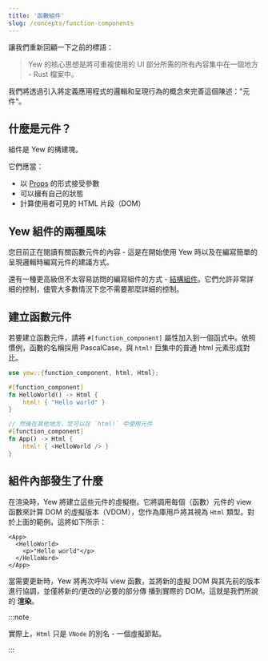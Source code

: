 ```yaml
---
title: '函數組件'
slug: /concepts/function-components
---
```


讓我們重新回顧一下之前的標語：

> Yew 的核心思想是將可重複使用的 UI 部分所需的所有內容集中在一個地方 - Rust 檔案中。

我們將透過引入將定義應用程式的邏輯和呈現行為的概念來完善這個陳述："元件"。

## 什麼是元件？

組件是 Yew 的構建塊。

它們應當：

-   以 [Props](./properties.mdx) 的形式接受參數
-   可以擁有自己的狀態
-   計算使用者可見的 HTML 片段（DOM）

## Yew 組件的兩種風味

您目前正在閱讀有關函數元件的內容 - 這是在開始使用 Yew 時以及在編寫簡單的呈現邏輯時編寫元件的建議方式。

還有一種更高級但不太容易訪問的編寫組件的方式 - [結構組件](advanced-topics/struct-components/introduction.mdx)。它們允許非常詳細的控制，儘管大多數情況下您不需要那麼詳細的控制。

## 建立函數元件

若要建立函數元件，請將 `#[function_component]` 屬性加入到一個函式中。依照慣例，函數的名稱採用 PascalCase，與 `html!` 巨集中的普通 html 元素形成對比。

```rust
use yew::{function_component, html, Html};

#[function_component]
fn HelloWorld() -> Html {
    html! { "Hello world" }
}

// 然後在其他地方，您可以在 `html!` 中使用元件
#[function_component]
fn App() -> Html {
    html! { <HelloWorld /> }
}
```

## 組件內部發生了什麼

在渲染時，Yew 將建立這些元件的虛擬樹。它將調用每個（函數）元件的 view 函數來計算 DOM 的虛擬版本（VDOM），您作為庫用戶將其視為 `Html` 類型。對於上面的範例，這將如下所示：

```xhtml
<App>
  <HelloWorld>
    <p>"Hello world"</p>
  </HelloWord>
</App>
```

當需要更新時，Yew 將再次呼叫 view 函數，並將新的虛擬 DOM 與其先前的版本進行協調，並僅將新的/更改的/必要的部分傳 播到實際的 DOM。這就是我們所說的 **渲染**。

:::note

實際上，`Html` 只是 `VNode` 的別名 - 一個虛擬節點。

:::